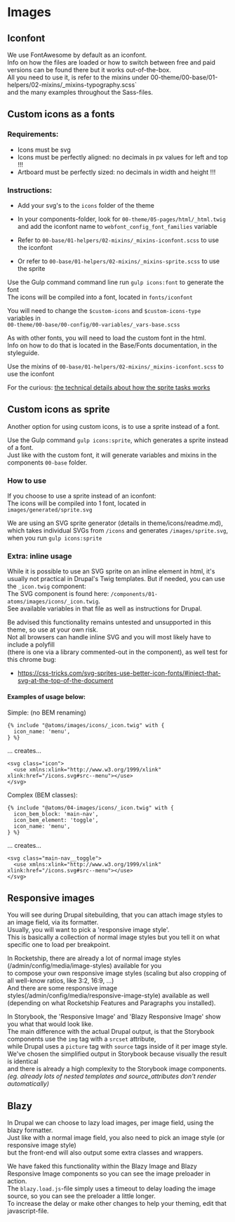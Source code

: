 
# Images

## Iconfont

We use FontAwesome by default as an iconfont. <br />
Info on how the files are loaded or how to switch between free and paid versions can be found there but it works out-of-the-box. <br />
All you need to use it, is refer to the mixins under 00-theme/00-base/01-helpers/02-mixins/_mixins-typography.scss`<br />
and the many examples throughout the Sass-files.

## Custom icons as a fonts

### Requirements:
- Icons must be svg
- Icons must be perfectly aligned: no decimals in px values for left and top !!!
- Artboard must be perfectly sized: no decimals in width and height !!!

### Instructions:
- Add your svg's to the `icons` folder of the theme


- In your components-folder, look for `00-theme/05-pages/html/_html.twig` and add the iconfont name to `webfont_config_font_families` variable
- Refer to `00-base/01-helpers/02-mixins/_mixins-iconfont.scss` to use the iconfont
- Or refer to `00-base/01-helpers/02-mixins/_mixins-sprite.scss` to use the sprite

Use the Gulp command command line run `gulp icons:font` to generate the font<br />
The icons will be compiled into a font, located in `fonts/iconfont`

You will need to change the `$custom-icons` and `$custom-icons-type` variables in<br />
`00-theme/00-base/00-config/00-variables/_vars-base.scss`

As with other fonts, you will need to load the custom font in the html. <br />
Info on how to do that is located in the Base/Fonts documentation, in the styleguide.

Use the mixins of `00-base/01-helpers/02-mixins/_mixins-iconfont.scss` to use the iconfont

For the curious: [the technical details about how the sprite tasks works](https://www.liquidlight.co.uk/blog/creating-svg-sprites-using-gulp-and-sass/)


## Custom icons as sprite

Another option for using custom icons, is to use a sprite instead of a font.

Use the Gulp command `gulp icons:sprite`, which generates a sprite instead of a font.<br />
Just like with the custom font, it will generate variables and mixins in the components `00-base` folder.


### How to use

If you choose to use a sprite instead of an iconfont:<br />
The icons will be compiled into 1 font, located in `images/generated/sprite.svg`


We are using an SVG sprite generator (details in theme/icons/readme.md), <br />
which takes individual SVGs from `/icons` and generates `/images/sprite.svg`, when you run `gulp icons:sprite`

### Extra: inline usage

While it is possible to use an SVG sprite on an inline element in html, it's usually not practical in Drupal's Twig templates.
But if needed, you can use the `_icon.twig` component:<br />
The SVG component is found here: `/components/01-atoms/images/icons/_icon.twig`. <br />
See available variables in that file as well as instructions for Drupal.

Be advised this functionality remains untested and unsupported in this theme, so use at your own risk.<br />
Not all browsers can handle inline SVG and you will most likely have to include a polyfill<br />
(there is one via a library commented-out in the component), as well test for this chrome bug:
- https://css-tricks.com/svg-sprites-use-better-icon-fonts/#inject-that-svg-at-the-top-of-the-document


#### Examples of usage below:

Simple: (no BEM renaming)

```
{% include "@atoms/images/icons/_icon.twig" with {
  icon_name: 'menu',
} %}
```

... creates...

```
<svg class="icon">
  <use xmlns:xlink="http://www.w3.org/1999/xlink" xlink:href="/icons.svg#src--menu"></use>
</svg>
```

Complex (BEM classes):

```
{% include "@atoms/04-images/icons/_icon.twig" with {
  icon_bem_block: 'main-nav',
  icon_bem_element: 'toggle',
  icon_name: 'menu',
} %}
```

... creates...

```
<svg class="main-nav__toggle">
  <use xmlns:xlink="http://www.w3.org/1999/xlink" xlink:href="/icons.svg#src--menu"></use>
</svg>
```

## Responsive images

You will see during Drupal sitebuilding, that you can attach image styles to an image field, via its formatter.<br />
Usually, you will want to pick a 'responsive image style'. <br />
This is basically a collection of normal image styles but you tell it on what specific one to load per breakpoint. <br />

In Rocketship, there are already a lot of normal image styles (/admin/config/media/image-styles) available for you<br />
to compose your own responsive image styles (scaling but also cropping of all well-know ratios, like 3:2, 16:9, …)<br />
And there are some responsive image styles(/admin/config/media/responsive-image-style) available as well <br />
(depending on what Rocketship Features and Paragraphs you installed).

In Storybook, the 'Responsive Image' and 'Blazy Responsive Image' show you what that would look like.<br />
The main difference with the actual Drupal output, is that the Storybook components use the `img` tag with a `srcset` attribute, <br />
while Drupal uses a `picture` tag with `source` tags inside of it per image style.<br />
We've chosen the simplified output in Storybook because visually the result is identical <br />
and there is already a high complexity to the Storybook image components. <br />
_(eg. already lots of nested templates and source_attributes don't render automatically)_

## Blazy

In Drupal we can choose to lazy load images, per image field, using the blazy formatter. <br />
Just like with a normal image field, you also need to pick an image style (or responsive image style)<br />
but the front-end will also output some extra classes and wrappers.<br />

We have faked this functionality within the Blazy Image and Blazy Responsive Image components so you can see the image preloader in action.<br />
The `blazy.load.js`-file simply uses a timeout to delay loading the image source, so you can see the preloader a little longer.<br />
To increase the delay or make other changes to help your theming, edit that javascript-file.

